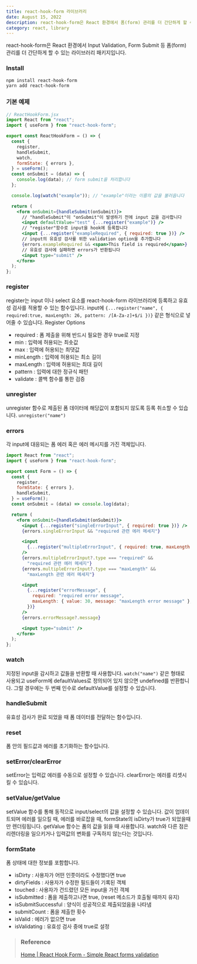```yaml
---
title: react-hook-form 라이브러리
date: August 15, 2022
description: react-hook-form은 React 환경에서 폼(form) 관리를 더 간단하게 할 수 있는 라이브러리 패키지입니다.
category: react, library
---
```



react-hook-form은 React 환경에서 Input Validation, Form Submit 등 폼(form) 관리를 더 간단하게 할 수 있는 라이브러리 패키지입니다.

### Install

```bash
npm install react-hook-form
yarn add react-hook-form
```

### 기본 예제

```jsx
// ReactHookForm.jsx
import React from "react";
import { useForm } from "react-hook-form";

export const ReactHookForm = () => {
  const {
    register,
    handleSubmit,
    watch,
    formState: { errors },
  } = useForm();
  const onSubmit = (data) => {
    console.log(data); // form submit을 처리합니다
  };

  console.log(watch("example")); // "example"이라는 이름의 값을 불러옵니다

  return (
    <form onSubmit={handleSubmit(onSubmit)}>
      // "handleSubmit"이 "onSubmit"이 발생하기 전에 input 값을 검사합니다
      <input defaultValue="test" {...register("example")} />
      // "register"함수로 input을 hook에 등록합니다
      <input {...register("exampleRequired", { required: true })} />
      // input의 유효성 검사를 위한 validation option을 추가합니다
      {errors.exampleRequired && <span>This field is required</span>}
      // 유효성 검사에 실패하면 errors가 반환됩니다
      <input type="submit" />
    </form>
  );
};
```

### register

register는 input 이나 select 요소를 react-hook-form 라이브러리에 등록하고 유효성 검사를 적용할 수 있는 함수입니다. input에 `{...register("name", { required:true, maxLength: 26, pattern: /[A-Za-z]+$/i })}` 같은 형식으로 넣어줄 수 있습니다.
Register Options

- required : 폼 제출을 위해 반드시 필요한 경우 true로 지정
- min : 입력에 허용되는 최솟값
- max : 입력에 허용되는 최댓값
- minLength : 입력에 허용되는 최소 길이
- maxLength : 입력에 허용되는 최대 길이
- pattern : 입력에 대한 정규식 패턴
- validate : 콜백 함수를 통한 검증

### unregister

unregister 함수로 제출된 폼 데이터에 해당값이 포함되지 않도록 등록 취소할 수 있습니다.
`unregister("name")`

### errors

각 input에 대응되는 폼 에러 혹은 에러 메시지를 가진 객체입니다.

```jsx
import React from "react";
import { useForm } from "react-hook-form";

export const Form = () => {
  const {
    register,
    formState: { errors },
    handleSubmit,
  } = useForm();
  const onSubmit = (data) => console.log(data);

  return (
    <form onSubmit={handleSubmit(onSubmit)}>
      <input {...register("singleErrorInput", { required: true })} />
      {errors.singleErrorInput && "required 관련 에러 메세지"}

      <input
        {...register("multipleErrorInput", { required: true, maxLength: 30 })}
      />
      {errors.multipleErrorInput?.type === "required" &&
        "required 관련 에러 메세지"}
      {errors.multipleErrorInput?.type === "maxLength" &&
        "maxLength 관련 에러 메세지"}

      <input
        {...register("errorMessage", {
          required: "required error message",
          maxLength: { value: 30, message: "maxLength error message" },
        })}
      />
      {errors.errorMessage?.message}

      <input type="submit" />
    </form>
  );
};
```

### watch

지정된 input을 감시하고 값들을 반환할 때 사용합니다. `watch("name")` 같은 형태로 사용되고 useForm에 defaultValues로 정의되어 있지 않으면 undefined를 반환합니다. 그럴 경우에는 두 번째 인수로 defaultValue를 설정할 수 있습니다.

### handleSubmit

유효성 검사가 완료 되었을 때 폼 데이터를 전달하는 함수입니다.

### reset

폼 안의 필드값과 에러를 초기화하는 함수입니다.

### setError/clearError

setError는 입력값 에러를 수동으로 설정할 수 있습니다.
clearError는 에러를 리셋시킬 수 있습니다.

### setValue/getValue

setValue 함수를 통해 동적으로 input/select의 값을 설정할 수 있습니다. 값이 업데이트되며 에러를 일으킬 때, 에러를 바로잡을 때, formState의 isDirty가 true가 되었을때만 렌더링됩니다.
getValue 함수는 폼의 값을 읽을 때 사용합니다. watch와 다른 점은 리렌더링을 일으키거나 입력값의 변화를 구독하지 않는다는 것입니다.

### formState

폼 상태에 대한 정보를 포함합니다.

- isDirty : 사용자가 어떤 인풋이라도 수정했다면 true
- dirtyFields : 사용자가 수정한 필드들이 기록된 객체
- touched : 사용자가 건드렸던 모든 input을 가진 객체
- isSubmitted : 폼을 제출하고나면 true, (reset 메소드가 호출될 때까지 유지)
- isSubmitSuccessful : 양식이 성공적으로 제출되었음을 나타냄
- submitCount : 폼을 제출한 횟수
- isValid : 에러가 없으면 true
- isValidating : 유효성 검사 중에 true로 설정

> ### **Reference**
>
> <a href="https://react-hook-form.com/" target="_blank">
>   Home | React Hook Form - Simple React forms validation
> </a>

